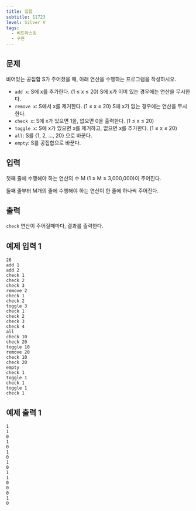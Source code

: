 ```yaml
---
title: 집합
subtitle: 11723
level: Silver V
tags:
  - 비트마스킹
  - 구현
---
```


## 문제

비어있는 공집합 S가 주어졌을 때, 아래 연산을 수행하는 프로그램을 작성하시오.

- `add x`: S에 x를 추가한다. (1 ≤ x ≤ 20) S에 x가 이미 있는 경우에는 연산을 무시한다.
- `remove x`: S에서 x를 제거한다. (1 ≤ x ≤ 20) S에 x가 없는 경우에는 연산을 무시한다.
- `check x`: S에 x가 있으면 1을, 없으면 0을 출력한다. (1 ≤ x ≤ 20)
- `toggle x`: S에 x가 있으면 x를 제거하고, 없으면 x를 추가한다. (1 ≤ x ≤ 20)
- `all`: S를 \{1, 2, ..., 20} 으로 바꾼다.
- `empty`: S를 공집합으로 바꾼다.

## 입력

첫째 줄에 수행해야 하는 연산의 수 M (1 ≤ M ≤ 3,000,000)이 주어진다.

둘째 줄부터 M개의 줄에 수행해야 하는 연산이 한 줄에 하나씩 주어진다.

## 출력

`check` 연산이 주어질때마다, 결과를 출력한다.

## 예제 입력 1

```
26
add 1
add 2
check 1
check 2
check 3
remove 2
check 1
check 2
toggle 3
check 1
check 2
check 3
check 4
all
check 10
check 20
toggle 10
remove 20
check 10
check 20
empty
check 1
toggle 1
check 1
toggle 1
check 1
```

## 예제 출력 1

```
1
1
0
1
0
1
0
1
0
1
1
0
0
0
1
0
```
